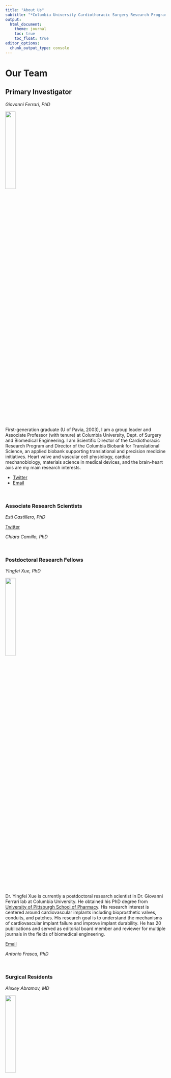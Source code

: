 ```yaml
---
title: "About Us"
subtitle: "*Columbia University Cardiothoracic Surgery Research Program*"
output: 
  html_document:
    theme: journal
    toc: true
    toc_float: true
editor_options: 
  chunk_output_type: console
---
```


# Our Team

## Primary Investigator 

 *Giovanni Ferrari, PhD*

<left>
![](images/ferrari.jpg){width=25%}

</left>

First-generation graduate (U of Pavia, 2003), I am a group leader and Associate Professor (with tenure) at Columbia University, Dept. of Surgery and Biomedical Engineering. I am Scientific Director of the Cardiothoracic Research Program and Director of the Columbia Biobank for Translational Science, an applied biobank supporting translational and precision medicine initiatives. Heart valve and vascular cell physiology, cardiac mechanobiology, materials science in medical devices, and the brain-heart axis are my main research interests.

</right>

* [Twitter](https://twitter.com/ferrag02)
* [Email](mailto:<gf2375@cumc.columbia.edu>)


\
				
### Associate Research Scientists

*Esti Castillero, PhD*
 
[Twitter](https:twitter.com/esticastillero)


*Chiara Camillo, PhD*

\

### Postdoctoral Research Fellows	

 *Yingfei Xue, PhD*\
 
![](images/xue.JPG){width=25%}

Dr. Yingfei Xue is currently a postdoctoral research scientist in Dr. Giovanni Ferrari lab at Columbia University. He obtained his PhD degree from [University of Pittsburgh School of Pharmacy](http://www.pharmacy.pitt.edu/research/research_index.php). His research interest is centered around cardiovascular implants including bioprosthetic valves, conduits, and patches. His research goal is to understand the mechanisms of cardiovascular implant failure and improve implant durability. He has 20 publications and served as editorial board member and reviewer for multiple journals in the fields of biomedical engineering.

[Email](mailto:<yx2529@cumc.columbia.edu>)\

 

*Antonio Frasca, PhD*

\

### Surgical Residents			

*Alexey Abramov, MD*

![](images/abramov.jpg){width=25%}

Dr. Alexey Abramov is a General Surgery resident in the [New York Presbyterian-Columbia](https://columbiasurgery.org/general-surgery-residency) program with an interest in cardiothoracic surgery fellowship. Currently, he is a post-doctoral research fellow in Dr. Ferrari's lab in the [Cardiothoracic Surgery Research Group](https://columbiasurgery.org/cardiothoracic-surgery-research/program-overview) and pursuing a Master's degree in the Department of Biostatistics in the Mailmans School of Public Health with a concentration in [Clinical Research Methods](https://www.publichealth.columbia.edu/academics/degrees/master-science/clinical-research-methods). In my free time, he enjoys the outdoors, hiking, skiing, and riding his road bike.

[Email](mailto:<aa3832@cumc.columbia.edu>)
 
*Dov Levine, MD*

*Clinton Erwin, MD*

*Michael Simpson, MD*

\

### Biobank			

 *Vivian Moreno*

![](images/viv.jpg){width=25%}

\

### Lab Manager

 *Mangesh Kurade*

\

### Medical Students

 *Nicolo Vitale (U of Milan)*
 
 ![](images/niko.jpg){width=25%}
 
 *Eduardo (U of Bologna)*
 
 *Ervin (Morehouse School of Medicine)*

\

### Biomedical Engineering Students		

*Mar Martinez Mas (Columbia University)*\

![](images/mas.jpg){width=25%}

I am a Master’s student in [Biomedical Engineering at Columbia University](https://www.bme.columbia.edu). I am from Barcelona, Spain, and I studied my undergraduate degree at [Universitat Pompeu Fabra](https://www.upf.edu/es/) where I worked in the field of biomedical electronics. Afterward, I did the last year and a half of my degree at the [Politecnico di Milano](https://www.polimi.it), where I mainly studied the field of biomechanics. My main interest lies in prosthetic heart valves and life support systems. I joined the Ferrari Lab in 2021. 

[Email](mailto:<mm5944@columbia.edu>)


\

### Chief Vision Officer 

*Churro*

2 years old Irish-Doodle. Strong interest in any type of food.
Life's not ruff when I am around. Woof

### Alumni

Residents

Postdocs